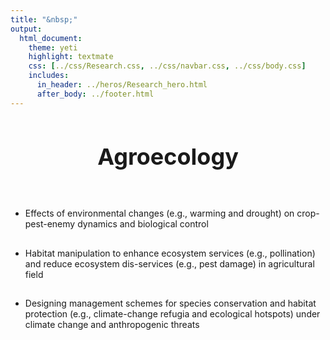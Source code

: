 ```yaml
---
title: "&nbsp;"
output:
  html_document:
    theme: yeti
    highlight: textmate
    css: [../css/Research.css, ../css/navbar.css, ../css/body.css]
    includes:
      in_header: ../heros/Research_hero.html
      after_body: ../footer.html
---
```


<style>
h1 {text-align: center !important; 
   font-weight: bold !important; 
   font-size: 36px !important;
   line-height: 1.5em;}
   
h2 {font-weight: bold !important;} 
   
.External_link{
  border-radius: 5px;
  border: none;
  text-align: center;
  text-decoration: none;
  display: inline-block;
  width: 60px;
}
</style>

# Agroecology

<br>

* Effects of environmental changes (e.g., warming and drought) on crop-pest-enemy dynamics and biological control

<div style="height: 0.1em;"></div>

* Habitat manipulation to enhance ecosystem services (e.g., pollination) and reduce ecosystem dis-services (e.g., pest damage) in agricultural field

<div style="height: 0.1em;"></div>

* Designing management schemes for species conservation and habitat protection (e.g., climate-change refugia and ecological hotspots) under climate change and anthropogenic threats



